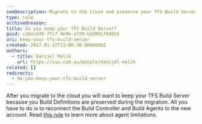 ```yaml
---
seoDescription: Migrate to the cloud and preserve your TFS Build Server by reconnecting the Build Controller and Agents to the new account.
type: rule
archivedreason:
title: Do you keep your TFS Build Server?
guid: c36ecd30-7fc7-4e9b-a729-b2d001f84016
uri: keep-your-tfs-build-server
created: 2017-01-17T13:06:30.0000000Z
authors:
  - title: Danijel Malik
    url: https://ssw.com.au/people/danijel-malik
related: []
redirects:
  - do-you-keep-your-tfs-build-server
---
```


After you migrate to the cloud you will want to keep your TFS Build Server because you Build Definitions are preserved during the migration. All you have to do is to reconnect the Build Controller and Build Agents to the new account.
Read [this rule](/what-to-do-with-old-employees) to learn more about agent limitations.